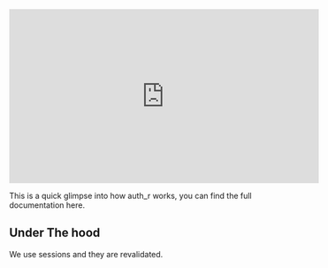 <iframe
  width="560"
  height="315"
  src="https://www.youtube.com/embed/jrgDPn10vVw?si=zNd8iK4gYOnW-lPR"
  title="YouTube video player"
  frameborder="0"
  allow="accelerometer; autoplay; clipboard-write; encrypted-media; gyroscope; picture-in-picture; web-share"
  referrerpolicy="strict-origin-when-cross-origin"
  allowfullscreen
></iframe>

This is a quick glimpse into how auth_r works, you can find the full documentation here.

## Under The hood

We use sessions and they are revalidated.

